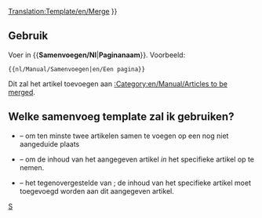 <noinclude>[[Translation:Template/en/Merge]]</noinclude><noinclude>
</noinclude>
{{en/Ambox| type  = move
| image = en/Merge.png
| text  =  {{#IF: {{{1|}}} |Er wordt voorgesteld dat dit artikel of deze sectie wordt <span class="plainlinks">[http://en.wikipedia.org/wiki/Wikipedia:Merging samengevoegd]</span> met<!--
                            --> ''[[:{{NAMESPACE}}:{{{1}}}|{{{1}}}]]''. ([[:{{NAMESPACE}} talk:{{{1}}}|Discussie]]) | Er is geen paginanaam ingevoerd, bewerk dit of verwijder de template
}} }}<includeonly>{{{2|[[Category:en/Manual/Articles to be merged|{{PAGENAME}}]]}}}</includeonly><noinclude>

==Gebruik==
Voer in <nowiki>{{</nowiki>'''Samenvoegen/Nl'''|'''Paginanaam'''<nowiki>}}</nowiki>. Voorbeeld:
<pre>{{nl/Manual/Samenvoegen|en/Een pagina}}</pre>
Dit zal het artikel toevoegen aan [[:Category:en/Manual/Articles to be merged]].

== Welke samenvoeg template zal ik gebruiken? ==
* {{en/S|Samenvoegen/Nl}} &ndash; om ten minste twee artikelen samen te voegen op een nog niet aangeduide plaats
* {{en/S|Samenvoegenin/Nl}} &ndash; om de inhoud van het aangegeven artikel ''in'' het specifieke artikel op te nemen.
* {{en/S|Samenvoegenvan/Nl}} &ndash; het tegenovergestelde van {{en/S|Samenvoegenin/Nl}}; de inhoud van het specifieke artikel moet toegevoegd worden aan dit aangegeven artikel.

[[Category:nl/Manual/Base Set/Berichtenbox|S]]</noinclude>